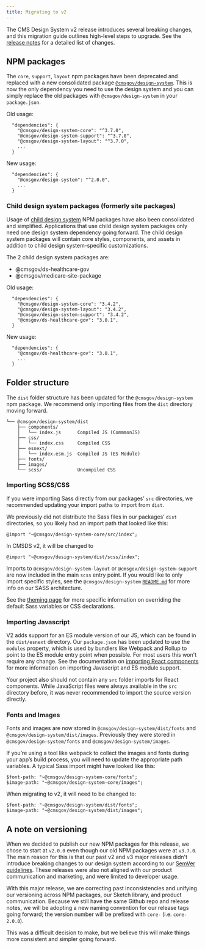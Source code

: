 ```yaml
---
title: Migrating to v2
---
```


The CMS Design System v2 release introduces several breaking changes, and this migration guide outlines high-level steps to upgrade. See the [release notes](https://github.com/CMSgov/design-system/releases/tag/core-2.0.0) for a detailed list of changes.

## NPM packages

The `core`, `support`, `layout` npm packages have been deprecated and replaced with a new consolidated package [`@cmsgov/design-system`](https://www.npmjs.com/package/@cmsgov/design-system). This is now the only dependency you need to use the design system and you can simply replace the old packages with `@cmsgov/design-system` in your `package.json`.

Old usage:

```
  "dependencies": {
    "@cmsgov/design-system-core": "^3.7.0",
    "@cmsgov/design-system-support": "^3.7.0",
    "@cmsgov/design-system-layout": "^3.7.0",
    ...
  }
```

New usage:

```
  "dependencies": {
    "@cmsgov/design-system": "^2.0.0",
    ...
  }
```

### Child design system packages (formerly site packages)

Usage of [child design system](/getting-started/child-design-systems/) NPM packages have also been consolidated and simplified. Applications that use child design system packages only need one design system dependency going forward. The child design system packages will contain core styles, components, and assets in addition to child design system-specific customizations.

The 2 child design system packages are:

- @cmsgov/ds-healthcare-gov
- @cmsgov/medicare-site-package

Old usage:

```
  "dependencies": {
    "@cmsgov/design-system-core": "3.4.2",
    "@cmsgov/design-system-layout": "3.4.2",
    "@cmsgov/design-system-support": "3.4.2",
    "@cmsgov/ds-healthcare-gov": "3.0.1",
  }
```

New usage:

```
  "dependencies": {
    "@cmsgov/ds-healthcare-gov": "3.0.1",
    ...
  }
```

## Folder structure

The `dist` folder structure has been updated for the `@cmsgov/design-system` npm package. We recommend only importing files from the `dist` directory moving forward.

```
└── @cmsgov/design-system/dist
    ├── components/
    │   └── index.js      Compiled JS (CommmonJS)
    ├── css/
    │   └── index.css     Compiled CSS
    ├── esnext/
    │   └── index.esm.js  Compiled JS (ES Module)
    ├── fonts/
    ├── images/
    └── scss/             Uncompiled CSS
```

### Importing SCSS/CSS

If you were importing Sass directly from our packages’ `src` directories, we recommended updating your import paths to import from `dist`.

We previously did not distribute the Sass files in our packages’ `dist` directories, so you likely had an import path that looked like this:

```
@import "~@cmsgov/design-system-core/src/index";
```

In CMSDS v2, it will be changed to

```
@import "~@cmsgov/design-system/dist/scss/index";
```

Imports to `@cmsgov/design-system-layout` or `@cmsgov/design-system-support` are now included in the main `scss` entry point. If you would like to only import specific styles, see the `@cmsgov/design-system` [`README.md`](https://github.com/CMSgov/design-system/blob/master/packages/design-system/README.md#file-structure) for more info on our SASS architecture.

See the [theming page](/getting-started/developers/theming/) for more specific information on overriding the default Sass variables or CSS declarations.

### Importing Javascript

V2 adds support for an ES module version of our JS, which can be found in the `dist/esnext` directory. Our `package.json` has been updated to use the `modules` property, which is used by bundlers like Webpack and Rollup to point to the ES module entry point when possible. For most users this won't require any change. See the documentation on [importing React components](/getting-started/developers/using-components/#named-imports) for more information on importing Javascript and ES module support.

Your project also should not contain any `src` folder imports for React components. While JavaScript files were always available in the `src` directory before, it was never recommended to import the source version directly.

### Fonts and Images

Fonts and images are now stored in `@cmsgov/design-system/dist/fonts` and `@cmsgov/design-system/dist/images`. Previously they were stored in `@cmsgov/design-system/fonts` and `@cmsgov/design-system/images`.

If you’re using a tool like webpack to collect the images and fonts during your app’s build process, you will need to update the appropriate path variables. A typical Sass import might have looked like this:

```
$font-path: "~@cmsgov/design-system-core/fonts";
$image-path: "~@cmsgov/design-system-core/images";
```

When migrating to v2, it will need to be changed to:

```
$font-path: "~@cmsgov/design-system/dist/fonts";
$image-path: "~@cmsgov/design-system/dist/images";
```

## A note on versioning

When we decided to publish our new NPM packages for this release, we chose to start at `v2.0.0` even though our old NPM packages were at `v3.7.0`. The main reason for this is that our past v2 and v3 major releases didn't introduce breaking changes to our design system according to our [SemVer guidelines](https://github.com/CMSgov/design-system/blob/master/guides/RELEASE-PROCESS.md#versioning). These releases were also not aligned with our product communication and marketing, and were limited to developer usage.

With this major release, we are correcting past inconsistencies and unifying our versioning across NPM packages, our Sketch library, and product communication. Because we still have the same Github repo and release notes, we will be adopting a new naming convention for our release tags going forward; the version number will be prefixed with `core-` (i.e. `core-2.0.0`).

This was a difficult decision to make, but we believe this will make things more consistent and simpler going forward.
